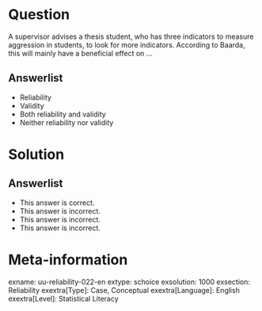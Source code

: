 Question
========
  
A supervisor advises a thesis student, who has three indicators to measure aggression in students, to look for more indicators. 
According to Baarda, this will mainly have a beneficial effect on …
  
Answerlist
----------
* Reliability
* Validity
* Both reliability and validity
* Neither reliability nor validity

Solution
========

Answerlist
----------
* This answer is correct.
* This answer is incorrect.
* This answer is incorrect.
* This answer is incorrect.


Meta-information
================
exname: uu-reliability-022-en
extype: schoice
exsolution: 1000
exsection: Reliability
exextra[Type]: Case, Conceptual
exextra[Language]: English
exextra[Level]: Statistical Literacy
